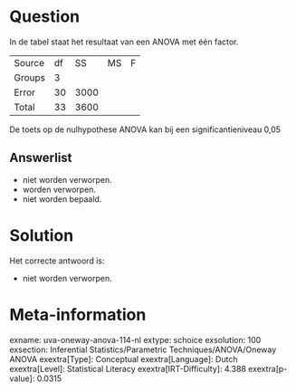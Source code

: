 Question
========

In de tabel staat het resultaat van een ANOVA met één factor.

  -------- ---- ------ ---- ---
  Source   df   SS     MS   F
  Groups   3                
  Error    30   3000        
  Total    33   3600        
  -------- ---- ------ ---- ---

De toets op de nulhypothese ANOVA kan bij een significantieniveau 0,05

Answerlist
----------

* niet worden verworpen.
* worden verworpen.
* niet worden bepaald.

Solution
========

Het correcte antwoord is: 

* niet worden verworpen.

Meta-information
================
exname: uva-oneway-anova-114-nl
extype: schoice
exsolution: 100
exsection: Inferential Statistics/Parametric Techniques/ANOVA/Oneway ANOVA
exextra[Type]: Conceptual
exextra[Language]: Dutch
exextra[Level]: Statistical Literacy
exextra[IRT-Difficulty]: 4.388
exextra[p-value]: 0.0315
